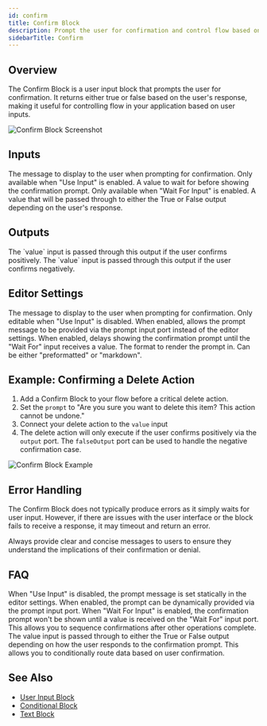 ```yaml
---
id: confirm
title: Confirm Block
description: Prompt the user for confirmation and control flow based on their response
sidebarTitle: Confirm
---
```


## Overview

The Confirm Block is a user input block that prompts the user for confirmation. It returns either true or false based on the user's response, making it useful for controlling flow in your application based on user inputs.

<Frame>
  <img src="/images/confirm-block.png" alt="Confirm Block Screenshot" />
</Frame>

## Inputs

<ParamField path="prompt" type="string" optional>
  The message to display to the user when prompting for confirmation. Only available when "Use Input" is enabled.
</ParamField>

<ParamField path="wait" type="any" optional>
  A value to wait for before showing the confirmation prompt. Only available when "Wait For Input" is enabled.
</ParamField>

<ParamField path="value" type="string" optional>
  A value that will be passed through to either the True or False output depending on the user's response.
</ParamField>

## Outputs

<ResponseField name="output" type="any">
  The `value` input is passed through this output if the user confirms positively.
</ResponseField>

<ResponseField name="falseOutput" type="any">
  The `value` input is passed through this output if the user confirms negatively.
</ResponseField>

## Editor Settings

<ParamField path="prompt" type="string" default="Please confirm to continue.">
  The message to display to the user when prompting for confirmation. Only editable when "Use Input" is disabled.
</ParamField>

<ParamField path="useInput" type="boolean" default={false}>
  When enabled, allows the prompt message to be provided via the prompt input port instead of the editor settings.
</ParamField>

<ParamField path="useWaitForInput" type="boolean" default={false}>
  When enabled, delays showing the confirmation prompt until the "Wait For" input receives a value.
</ParamField>

<ParamField path="renderingFormat" type="string" optional>
  The format to render the prompt in. Can be either "preformatted" or "markdown".
</ParamField>

## Example: Confirming a Delete Action

1. Add a Confirm Block to your flow before a critical delete action.
2. Set the `prompt` to "Are you sure you want to delete this item? This action cannot be undone."
3. Connect your delete action to the `value` input
4. The delete action will only execute if the user confirms positively via the `output` port. The `falseOutput` port can be used to handle the negative confirmation case.

<Frame>
  <img src="/images/confirm-block-example.png" alt="Confirm Block Example" />
</Frame>

## Error Handling

The Confirm Block does not typically produce errors as it simply waits for user input. However, if there are issues with the user interface or the block fails to receive a response, it may timeout and return an error.

<Warning>
  Always provide clear and concise messages to users to ensure they understand the implications of their confirmation or denial.
</Warning>

## FAQ

<AccordionGroup>
  <Accordion title="What's the difference between using the prompt setting vs input?">
    When "Use Input" is disabled, the prompt message is set statically in the editor settings. When enabled, the prompt can be dynamically provided via the prompt input port.
  </Accordion>

  <Accordion title="How does the Wait For Input feature work?">
    When "Wait For Input" is enabled, the confirmation prompt won't be shown until a value is received on the "Wait For" input port. This allows you to sequence confirmations after other operations complete.
  </Accordion>

  <Accordion title="What happens to the value input?">
    The value input is passed through to either the True or False output depending on how the user responds to the confirmation prompt. This allows you to conditionally route data based on user confirmation.
  </Accordion>
</AccordionGroup>

## See Also

- [User Input Block](/block-reference/input-output/user-input)
- [Conditional Block](/block-reference/logic/conditional)
- [Text Block](/block-reference/data/text)
